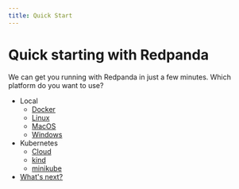 ```yaml
---
title: Quick Start
---
```


<head>
    <meta name="title" content="Quick Start | Redpanda Docs"/>
    <meta name="description" content="Quick starting with Redpanda index page."/>
</head>

# Quick starting with Redpanda

We can get you running with Redpanda in just a few minutes.
Which platform do you want to use?

- Local
    - [Docker](./quick-start-docker)
    - [Linux](./quick-start-linux) 
    - [MacOS](./quick-start-macos)
    - [Windows](./quick-start-windows)
- Kubernetes
    - [Cloud](./kubernetes-qs-cloud)
    - [kind](./kubernetes-qs-local-access)
    - [minikube](./kubernetes-qs-minikube)
- [What's next?](./what-is-next)

